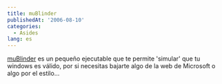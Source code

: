 ```yaml
---
title: muBlinder
publishedAt: '2006-08-10'
categories:
  - Asides
lang: es
---
```


[muBlinder](http://www.p2plife.com/forums/Official_muBlinder_Page-t320.html) es un pequeño ejecutable que te permite 'simular' que tu windows es válido, por si necesitas bajarte algo de la web de Microsoft o algo por el estilo...
